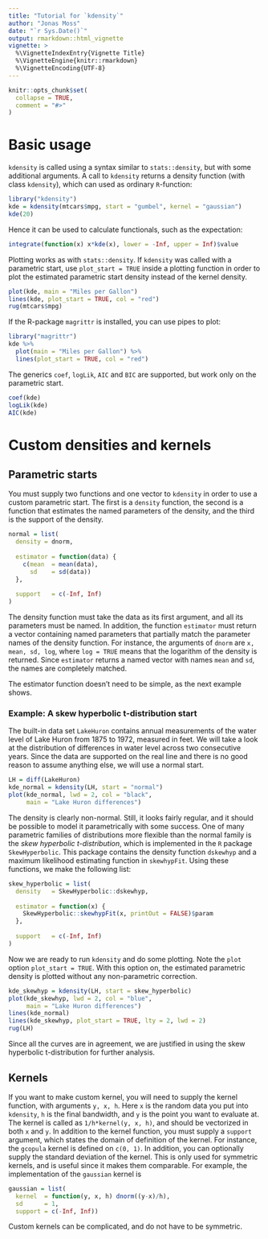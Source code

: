 ```yaml
---
title: "Tutorial for `kdensity`"
author: "Jonas Moss"
date: "`r Sys.Date()`"
output: rmarkdown::html_vignette
vignette: >
  %\VignetteIndexEntry{Vignette Title}
  %\VignetteEngine{knitr::rmarkdown}
  %\VignetteEncoding{UTF-8}
---
```


```r
knitr::opts_chunk$set(
  collapse = TRUE,
  comment = "#>"
)
```

# Basic usage

`kdensity` is called using a syntax similar to `stats::density`, but with some additional arguments. A call to `kdensity` returns a density function (with class `kdensity`), which can used as ordinary `R`-function:

```r
library("kdensity")
kde = kdensity(mtcars$mpg, start = "gumbel", kernel = "gaussian")
kde(20)
```
Hence it can be used to calculate functionals, such as the expectation:

```r
integrate(function(x) x*kde(x), lower = -Inf, upper = Inf)$value 
```

Plotting works as with `stats::density`. If `kdensity` was called with a parametric start, use `plot_start = TRUE` inside a plotting function in order to plot the estimated parametric start density instead of the kernel density.

```r
plot(kde, main = "Miles per Gallon")
lines(kde, plot_start = TRUE, col = "red")
rug(mtcars$mpg)
```

If the R-package `magrittr` is installed, you can use pipes to plot:

```r
library("magrittr")
kde %>%
  plot(main = "Miles per Gallon") %>%
  lines(plot_start = TRUE, col = "red")
```

The generics `coef`, `logLik`, `AIC` and `BIC` are supported, but work only on the parametric start. 

```r
coef(kde)
logLik(kde)
AIC(kde)
```

# Custom densities and kernels
## Parametric starts

You must supply two functions and one vector to `kdensity` in order to use a custom parametric start. The first is a `density` function, the second is a function that estimates the named parameters of the density, and the third is the support of the density. 

```r
normal = list(
  density = dnorm,
  
  estimator = function(data) {
    c(mean  = mean(data),
      sd    = sd(data))
  },
  
  support   = c(-Inf, Inf)
)
```

The density function must take the data as its first argument, and all its parameters must be named. In addition, the function `estimator` must return a vector containing named parameters that partially match the parameter names of the density function. For instance, the arguments of `dnorm` are `x, mean, sd, log`, where `log = TRUE` means that the logarithm of the density is returned. Since `estimator` returns a named vector with names `mean` and `sd`, the names are completely matched. 

The estimator function doesn't need to be simple, as the next example shows.

### Example: A skew hyperbolic t-distribution start

The built-in data set `LakeHuron` contains annual measurements of the water level of Lake Huron from 1875 to 1972, measured in feet. We will take a look at the distribution of differences in water level across two consecutive years. Since the data are supported on the real line and there is no good reason to assume anything else, we will use a normal start.

```r
LH = diff(LakeHuron)
kde_normal = kdensity(LH, start = "normal")
plot(kde_normal, lwd = 2, col = "black",
     main = "Lake Huron differences")
```

The density is clearly non-normal. Still, it looks fairly regular, and it should be possible to model it parametrically with some success. One of many parametric families of distributions more flexible than the normal family is the *skew hyperbolic t-distribution*, which is implemented in the `R` package `SkewHyperbolic`. This package contains the density function `dskewhyp` and a maximum likelihood estimating function in `skewhypFit`. Using these functions, we make the following list: 

```r
skew_hyperbolic = list(
  density   = SkewHyperbolic::dskewhyp,
  
  estimator = function(x) {
    SkewHyperbolic::skewhypFit(x, printOut = FALSE)$param
  },
  
  support   = c(-Inf, Inf)
)
```

Now we are ready to run `kdensity` and do some plotting. Note the `plot` option `plot_start = TRUE`. With this option on, the estimated parametric density is plotted without any non-parametric correction.

```r
kde_skewhyp = kdensity(LH, start = skew_hyperbolic)
plot(kde_skewhyp, lwd = 2, col = "blue",
     main = "Lake Huron differences")
lines(kde_normal)
lines(kde_skewhyp, plot_start = TRUE, lty = 2, lwd = 2)
rug(LH)
```

Since all the curves are in agreement, we are justified in using the skew hyperbolic t-distribution for further analysis.

## Kernels

If you want to make custom kernel, you will need to supply the kernel function, with arguments `y, x, h`. Here `x` is the random data you put into `kdensity`, `h` is the final bandwidth, and `y` is the point you want to evaluate at. The kernel is called as `1/h*kernel(y, x, h)`, and should be vectorized in both `x` and `y`. In addition to the kernel function, you must supply a `support` argument, which states the domain of definition of the kernel. For instance, the `gcopula` kernel is defined on `c(0, 1)`. In addition, you can optionally supply the standard deviation of the kernel. This is only used for symmetric kernels, and is useful since it makes them comparable. For example, the implementation of the `gaussian` kernel is

```r
gaussian = list(
  kernel  = function(y, x, h) dnorm((y-x)/h),
  sd      = 1,
  support = c(-Inf, Inf))
```

Custom kernels can be complicated, and do not have to be symmetric.
